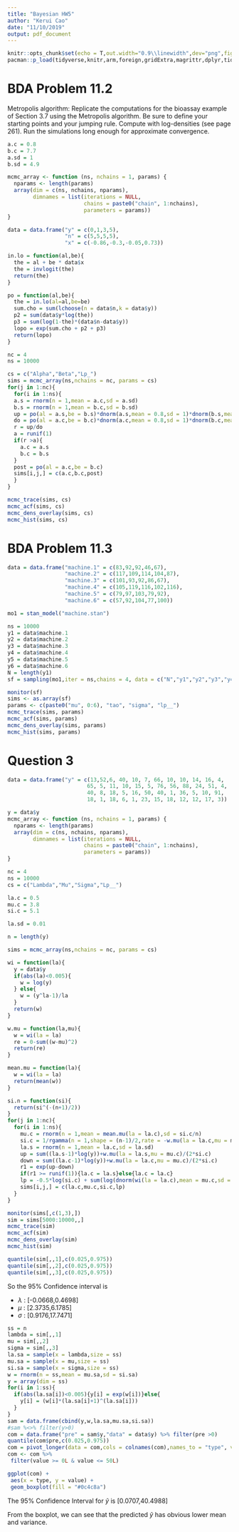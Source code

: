 ```yaml
---
title: "Bayesian HW5"
author: "Kerui Cao"
date: "11/10/2019"
output: pdf_document
---
```

```r
knitr::opts_chunk$set(echo = T,out.width="0.9\\linewidth",dev="png",fig.align  = 'center',warning = F,message = F,dpi = 500)
pacman::p_load(tidyverse,knitr,arm,foreign,gridExtra,magrittr,dplyr,tidyr,rstan,bayesplot)
```

# BDA Problem 11.2

\qquad Metropolis algorithm: Replicate the computations for the bioassay example of Section 3.7 using the Metropolis algorithm. Be sure to define your starting points and your jumping rule. Compute with log-densities (see page 261). Run the simulations long enough for approximate convergence.  

```r
a.c = 0.8
b.c = 7.7
a.sd = 1
b.sd = 4.9

mcmc_array <- function (ns, nchains = 1, params) {
  nparams <- length(params)
  array(dim = c(ns, nchains, nparams),
        dimnames = list(iterations = NULL,
                        chains = paste0("chain", 1:nchains),
                        parameters = params))
}

data = data.frame("y" = c(0,1,3,5),
                  "n" = c(5,5,5,5),
                  "x" = c(-0.86,-0.3,-0.05,0.73))

in.lo = function(al,be){
  the = al + be * data$x
  the = invlogit(the)
  return(the)
}

po = function(al,be){
  the = in.lo(al=al,be=be)
  sum.cho = sum(lchoose(n = data$n,k = data$y))
  p2 = sum(data$y*log(the))
  p3 = sum(log(1-the)*(data$n-data$y))
  lopo = exp(sum.cho + p2 + p3)
  return(lopo)
}

nc = 4
ns = 10000

cs = c("Alpha","Beta","Lp_")
sims = mcmc_array(ns,nchains = nc, params = cs)
for(j in 1:nc){
  for(i in 1:ns){
  a.s = rnorm(n = 1,mean = a.c,sd = a.sd)
  b.s = rnorm(n = 1,mean = b.c,sd = b.sd)
  up = po(al = a.s,be = b.s)*dnorm(a.s,mean = 0.8,sd = 1)*dnorm(b.s,mean = 7.7,sd = 4.9)
  do = po(al = a.c,be = b.c)*dnorm(a.c,mean = 0.8,sd = 1)*dnorm(b.c,mean = 7.7,sd = 4.9)
  r = up/do
  a = runif(1)
  if(r >a){
    a.c = a.s
    b.c = b.s
  }
  post = po(al = a.c,be = b.c)
  sims[i,j,] = c(a.c,b.c,post)
  }
}
```

```r
mcmc_trace(sims, cs)
mcmc_acf(sims, cs)
mcmc_dens_overlay(sims, cs)
mcmc_hist(sims, cs)
```

# BDA Problem 11.3

```r
data = data.frame("machine.1" = c(83,92,92,46,67),
                  "machine.2" = c(117,109,114,104,87),
                  "machine.3" = c(101,93,92,86,67),
                  "machine.4" = c(105,119,116,102,116),
                  "machine.5" = c(79,97,103,79,92),
                  "machine.6" = c(57,92,104,77,100))
```

```r
mo1 = stan_model("machine.stan")
```
```r
ns = 10000
y1 = data$machine.1
y2 = data$machine.2
y3 = data$machine.3
y4 = data$machine.4
y5 = data$machine.5
y6 = data$machine.6
N = length(y1)
sf = sampling(mo1,iter = ns,chains = 4, data = c("N","y1","y2","y3","y4","y5","y6"))
```
```r
monitor(sf)
sims <- as.array(sf)
params <- c(paste0("mu", 0:6), "tao", "sigma", "lp__")
mcmc_trace(sims, params)
mcmc_acf(sims, params)
mcmc_dens_overlay(sims, params)
mcmc_hist(sims, params)
```

# Question 3

\qquad   
 
\qquad   

\qquad   

\qquad   

\qquad   

\qquad   

\qquad   

\qquad   

\qquad   

\qquad   

\qquad   

\qquad   

\qquad   

\qquad   

\qquad   

\qquad   



```r
data = data.frame("y" = c(13,52,6, 40, 10, 7, 66, 10, 10, 14, 16, 4,
                         65, 5, 11, 10, 15, 5, 76, 56, 88, 24, 51, 4,
                         40, 8, 18, 5, 16, 50, 40, 1, 36, 5, 10, 91,
                         18, 1, 18, 6, 1, 23, 15, 18, 12, 12, 17, 3))
```

```r
y = data$y
mcmc_array <- function (ns, nchains = 1, params) {
  nparams <- length(params)
  array(dim = c(ns, nchains, nparams),
        dimnames = list(iterations = NULL,
                        chains = paste0("chain", 1:nchains),
                        parameters = params))
}

nc = 4
ns = 10000
cs = c("Lambda","Mu","Sigma","Lp__")

la.c = 0.5
mu.c = 3.8
si.c = 5.1

la.sd = 0.01

n = length(y)

sims = mcmc_array(ns,nchains = nc, params = cs)

wi = function(la){
  y = data$y
  if(abs(la)<0.005){
    w = log(y)
  } else{
    w = (y^la-1)/la
  }
  return(w)
}

w.mu = function(la,mu){
  w = wi(la = la)
  re = 0-sum((w-mu)^2)
  return(re)
}

mean.mu = function(la){
  w = wi(la = la)
  return(mean(w))
}

si.n = function(si){
  return(si^(-(n+1)/2))
}
for(j in 1:nc){
  for(i in 1:ns){
    mu.c = rnorm(n = 1,mean = mean.mu(la = la.c),sd = si.c/n)
    si.c = 1/rgamma(n = 1,shape = (n-1)/2,rate = -w.mu(la = la.c,mu = mu.c)/2)
    la.s = rnorm(n = 1,mean = la.c,sd = la.sd)
    up = sum((la.s-1)*log(y))+w.mu(la = la.s,mu = mu.c)/(2*si.c)
    down = sum((la.c-1)*log(y))+w.mu(la = la.c,mu = mu.c)/(2*si.c)
    r1 = exp(up-down)
    if(r1 >= runif(1)){la.c = la.s}else{la.c = la.c}
    lp = -0.5*log(si.c) + sum(log(dnorm(wi(la = la.c),mean = mu.c,sd = si.c))) + sum((la.c-1)*log(y))
    sims[i,j,] = c(la.c,mu.c,si.c,lp)
  }
}
```

```r
monitor(sims[,c(1,3),])
sim = sims[5000:10000,,]
mcmc_trace(sim)
mcmc_acf(sim)
mcmc_dens_overlay(sim)
mcmc_hist(sim)
```

```r
quantile(sim[,,1],c(0.025,0.975))
quantile(sim[,,2],c(0.025,0.975))
quantile(sim[,,3],c(0.025,0.975))
```

\qquad So the 95% Confidence interval is

+ $\lambda$ : [-0.0668,0.4698]
+ $\mu$ : [2.3735,6.1785]
+ $\sigma$ : [0.9176,17.7471]

```r
ss = n
lambda = sim[,,1]
mu = sim[,,2]
sigma = sim[,,3]
la.sa = sample(x = lambda,size = ss)
mu.sa = sample(x = mu,size = ss)
si.sa = sample(x = sigma,size = ss)
w = rnorm(n = ss,mean = mu.sa,sd = si.sa)
y = array(dim = ss)
for(i in 1:ss){
  if(abs(la.sa[i])<0.005){y[i] = exp(w[i])}else{
    y[i] = (w[i]*(la.sa[i]+1)^(la.sa[i]))
  }
}
sam = data.frame(cbind(y,w,la.sa,mu.sa,si.sa))
#sam %<>% filter(y>0)
com = data.frame("pre" = sam$y,"data" = data$y) %>% filter(pre >0)
quantile(com$pre,c(0.025,0.975))
com = pivot_longer(data = com,cols = colnames(com),names_to = "type", values_to = "value")
com <- com %>%
 filter(value >= 0L & value <= 50L)

ggplot(com) +
 aes(x = type, y = value) +
 geom_boxplot(fill = "#0c4c8a") 
```

\qquad The 95% Confidence Interval for $\tilde{y}$ is [0.0707,40.4988]

\qquad From the boxplot, we can see that the predicted $\tilde{y}$ has obvious lower mean and variance.  